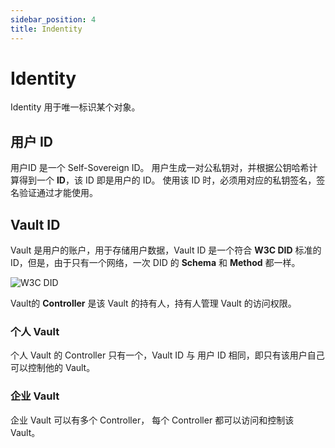 ```yaml
---
sidebar_position: 4
title: Indentity
---
```


# Identity

Identity 用于唯一标识某个对象。

## 用户 ID

用户ID 是一个 Self-Sovereign ID。 用户生成一对公私钥对，并根据公钥哈希计算得到一个 __ID__，该 ID 即是用户的 ID。 使用该 ID 时，必须用对应的私钥签名，签名验证通过才能使用。

## Vault ID

Vault 是用户的账户，用于存储用户数据，Vault ID 是一个符合 __W3C DID__ 标准的ID，但是，由于只有一个网络，一次 DID 的 __Schema__ 和 __Method__ 都一样。

![W3C DID](https://www.w3.org/TR/did-core/diagrams/parts-of-a-did.svg)

Vault的 __Controller__ 是该 Vault 的持有人，持有人管理 Vault 的访问权限。

### 个人 Vault

个人 Vault 的 Controller 只有一个，Vault ID 与 用户 ID 相同，即只有该用户自己可以控制他的 Vault。

### 企业 Vault

企业 Vault 可以有多个 Controller， 每个 Controller 都可以访问和控制该 Vault。
